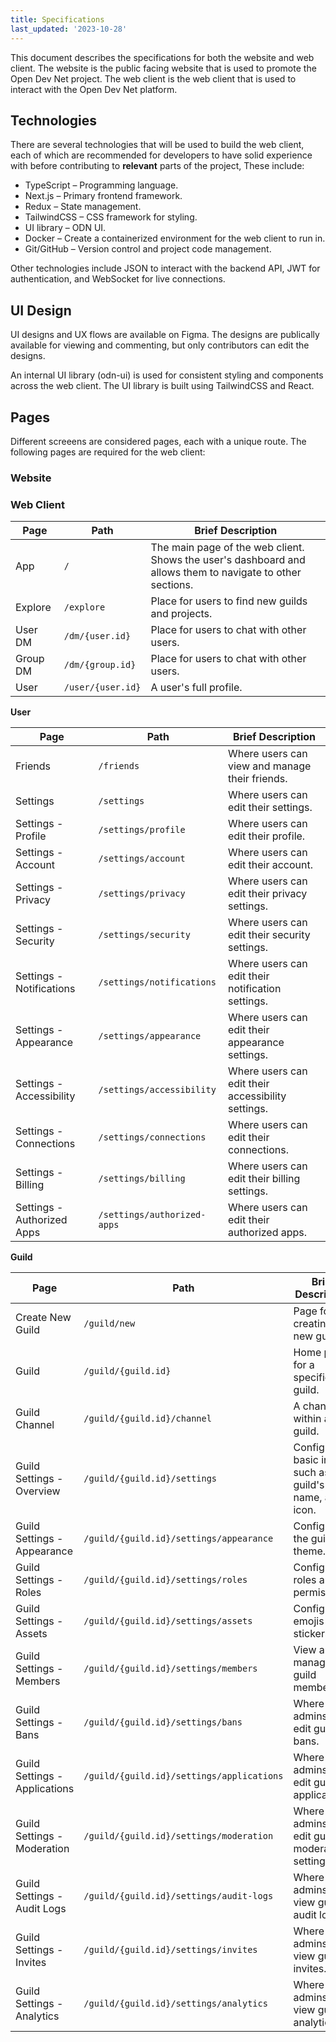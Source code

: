 ```yaml
---
title: Specifications
last_updated: '2023-10-28'
---
```


This document describes the specifications for both the website and web client. The website is the public facing website that is used to promote the Open Dev Net project. The web client is the web client that is used to interact with the Open Dev Net platform.

## Technologies

There are several technologies that will be used to build the web client, each of which are recommended for developers to have solid experience with before contributing to **relevant** parts of the project, These include:

- TypeScript – Programming language.
- Next.js – Primary frontend framework.
- Redux – State management.
- TailwindCSS – CSS framework for styling.
- UI library – ODN UI.
- Docker – Create a containerized environment for the web client to run in.
- Git/GitHub – Version control and project code management.

Other technologies include JSON to interact with the backend API, JWT for authentication, and WebSocket for live connections.

## UI Design

UI designs and UX flows are available on Figma. The designs are publically available for viewing and commenting, but only contributors can edit the designs.

An internal UI library (odn-ui) is used for consistent styling and components across the web client. The UI library is built using TailwindCSS and React.

## Pages

Different screeens are considered pages, each with a unique route. The following pages are required for the web client:

### Website

### Web Client

| Page     | Path              | Brief Description                                                                                          |
| -------- | ----------------- | ---------------------------------------------------------------------------------------------------------- |
| App      | `/`               | The main page of the web client. Shows the user's dashboard and allows them to navigate to other sections. |
| Explore  | `/explore`        | Place for users to find new guilds and projects.                                                           |
| User DM  | `/dm/{user.id}`   | Place for users to chat with other users.                                                                  |
| Group DM | `/dm/{group.id}`  | Place for users to chat with other users.                                                                  |
| User     | `/user/{user.id}` | A user's full profile.                                                                                     |

**User**

| Page                       | Path                        | Brief Description                                  |
| -------------------------- | --------------------------- | -------------------------------------------------- |
| Friends                    | `/friends`                  | Where users can view and manage their friends.     |
| Settings                   | `/settings`                 | Where users can edit their settings.               |
| Settings - Profile         | `/settings/profile`         | Where users can edit their profile.                |
| Settings - Account         | `/settings/account`         | Where users can edit their account.                |
| Settings - Privacy         | `/settings/privacy`         | Where users can edit their privacy settings.       |
| Settings - Security        | `/settings/security`        | Where users can edit their security settings.      |
| Settings - Notifications   | `/settings/notifications`   | Where users can edit their notification settings.  |
| Settings - Appearance      | `/settings/appearance`      | Where users can edit their appearance settings.    |
| Settings - Accessibility   | `/settings/accessibility`   | Where users can edit their accessibility settings. |
| Settings - Connections     | `/settings/connections`     | Where users can edit their connections.            |
| Settings - Billing         | `/settings/billing`         | Where users can edit their billing settings.       |
| Settings - Authorized Apps | `/settings/authorized-apps` | Where users can edit their authorized apps.        |

**Guild**

| Page                          | Path                                      | Brief Description                                               |
| ----------------------------- | ----------------------------------------- | --------------------------------------------------------------- |
| Create New Guild              | `/guild/new`                              | Page for creating a new guild.                                  |
| Guild                         | `/guild/{guild.id}`                       | Home page for a specific guild.                                 |
| Guild Channel                 | `/guild/{guild.id}/channel`               | A channel within a guild.                                       |
| Guild Settings - Overview     | `/guild/{guild.id}/settings`              | Configure basic info, such as the guild's type, name, and icon. |
| Guild Settings - Appearance   | `/guild/{guild.id}/settings/appearance`   | Configure the guild's theme.                                    |
| Guild Settings - Roles        | `/guild/{guild.id}/settings/roles`        | Configure roles and permissions.                                |
| Guild Settings - Assets       | `/guild/{guild.id}/settings/assets`       | Configure emojis and stickers.                                  |
| Guild Settings - Members      | `/guild/{guild.id}/settings/members`      | View and manage guild members.                                  |
| Guild Settings - Bans         | `/guild/{guild.id}/settings/bans`         | Where guild admins can edit guild bans.                         |
| Guild Settings - Applications | `/guild/{guild.id}/settings/applications` | Where guild admins can edit guild applications.                 |
| Guild Settings - Moderation   | `/guild/{guild.id}/settings/moderation`   | Where guild admins can edit guild moderation settings.          |
| Guild Settings - Audit Logs   | `/guild/{guild.id}/settings/audit-logs`   | Where guild admins can view guild audit logs.                   |
| Guild Settings - Invites      | `/guild/{guild.id}/settings/invites`      | Where guild admins can view guild invites.                      |
| Guild Settings - Analytics    | `/guild/{guild.id}/settings/analytics`    | Where guild admins can view guild analytics.                    |

